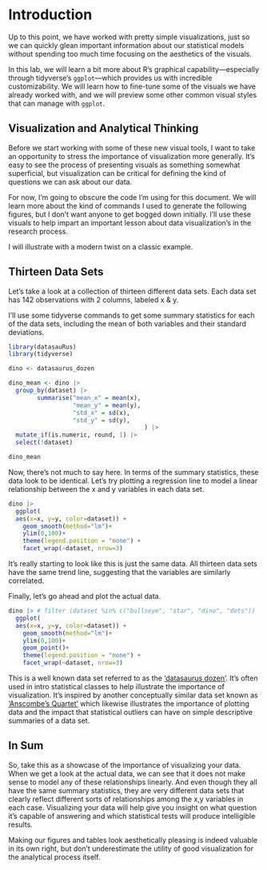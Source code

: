 # Introduction {.unnumbered}

Up to this point, we have worked with pretty simple visualizations, just so we can quickly glean important information about our statistical models without spending too much time focusing on the aesthetics of the visuals.

In this lab, we will learn a bit more about R's graphical capability---especially through tidyverse's `ggplot`---which provides us with incredible customizability. We will learn how to fine-tune some of the visuals we have already worked with, and we will preview some other common visual styles that can manage with `ggplot`.

## Visualization and Analytical Thinking

Before we start working with some of these new visual tools, I want to take an opportunity to stress the importance of visualization more generally. It's easy to see the process of presenting visuals as something somewhat superficial, but visualization can be critical for defining the kind of questions we can ask about our data.

For now, I'm going to obscure the code I'm using for this document. We will learn more about the kind of commands I used to generate the following figures, but I don't want anyone to get bogged down initially. I'll use these visuals to help impart an important lesson about data visualization's in the research process.

I will illustrate with a modern twist on a classic example.

## Thirteen Data Sets

Let's take a look at a collection of thirteen different data sets. Each data set has 142 observations with 2 columns, labeled x & y.

I'll use some tidyverse commands to get some summary statistics for each of the data sets, including the mean of both variables and their standard deviations.

```r
library(datasauRus)
library(tidyverse)

dino <- datasaurus_dozen

dino_mean <- dino |>
  group_by(dataset) |> 
        summarise("mean_x" = mean(x), 
                  "mean_y" = mean(y),
                  "std_x" = sd(x),
                  "std_y" = sd(y),
                                      ) |>
  mutate_if(is.numeric, round, 1) |>
  select(!dataset)

dino_mean
```
Now, there's not much to say here. In terms of the summary statistics, these data look to be identical. Let's try plotting a regression line to model a linear relationship between the x and y variables in each data set.

```r
dino |> 
  ggplot(
  aes(x=x, y=y, color=dataset)) +
    geom_smooth(method="lm")+
    ylim(0,100)+
    theme(legend.position = "none") +
    facet_wrap(~dataset, nrow=3)
```
It's really starting to look like this is just the same data. All thirteen data sets have the same trend line, suggesting that the variables are similarly correlated.

Finally, let's go ahead and plot the actual data.

```r
dino |> # filter (dataset %in% c("bullseye", "star", "dino", "dots")) |>
  ggplot(
  aes(x=x, y=y, color=dataset)) +
    geom_smooth(method="lm")+
    ylim(0,100)+
    geom_point()+
    theme(legend.position = "none") +
    facet_wrap(~dataset, nrow=3)
```
This is a well known data set referred to as the ['datasaurus dozen'](https://en.wikipedia.org/wiki/Datasaurus_dozen). It's often used in intro statistical classes to help illustrate the importance of visualization. It's inspired by another conceptually similar data set known as ['Anscombe's Quartet'](https://en.wikipedia.org/wiki/Anscombe%27s_quartet) which likewise illustrates the importance of plotting data and the impact that statistical outliers can have on simple descriptive summaries of a data set. 


## In Sum
So, take this as a showcase of the importance of visualizing your data. When we get a look at the actual data, we can see that it does not make sense to model any of these relationships linearly. And even though they all have the same summary statistics, they are very different data sets that clearly reflect different sorts of relationships among the x,y variables in each case. Visualizing your data will help give you insight on what question it's capable of answering and which statistical tests will produce intelligible results. 

Making our figures and tables look aesthetically pleasing is indeed valuable in its own right, but don't underestimate the utility of good visualization for the analytical process itself.
